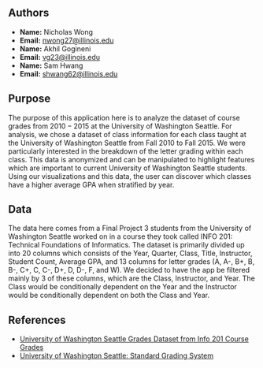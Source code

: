 ## Authors

-   **Name:** Nicholas Wong
-   **Email:** [nwong27\@illinois.edu](mailto:nwong27@illinois.edu)
-   **Name:** Akhil Gogineni
-   **Email:** [vg23\@illinois.edu](mailto:vg23@illinois.edu)
-   **Name:** Sam Hwang
-   **Email:** [shwang62\@illinois.edu](mailto:shwang62@illinois.edu)

## Purpose

The purpose of this application here is to analyze the dataset of course grades from $2010 - 2015$ at the University of Washington Seattle. For analysis, we chose a dataset of class information for each class taught at the University of Washington Seattle from 
Fall $2010$ to Fall $2015.$ We were particularly interested in the breakdown of the letter grading within each class. This data is anonymized and can be manipulated to highlight features which are important to current University of Washington Seattle students. 
Using our visualizations and this data, the user can discover which classes have a higher average GPA when stratified by year.

## Data

The data here comes from a Final Project $3$ students from the University of Washington Seattle worked on in a course they took called INFO $201$: Technical Foundations of Informatics. The dataset is primarily divided up into $20$ columns which consists of the Year, Quarter, Class, Title, Instructor, Student Count, Average GPA, and $13$ columns for letter grades (A, A-, B+, B, B-, C+, C, C-, D+, D, 
D-, F, and W). We decided to have the app be filtered mainly by $3$ of these columns, which are the Class, Instructor, and Year. The 
Class would be conditionally dependent on the Year and the Instructor would be conditionally dependent on both the Class and Year.

## References
-   [University of Washington Seattle Grades Dataset from Info 201 Course Grades](https://github.com/joshkeating/info-201-coursegrades/)
-   [University of Washington Seattle: Standard Grading System](https://www.washington.edu/students/gencat/front/Grading_Sys.html/)